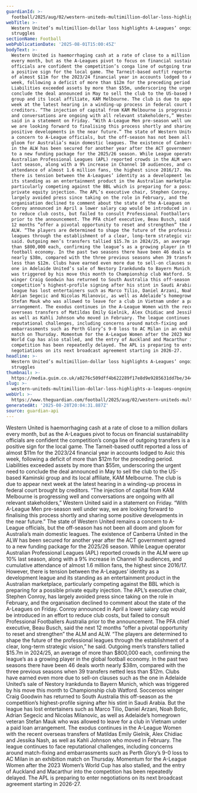 ```yaml
---
guardianId: >-
  football/2025/aug/02/western-uniteds-multimillion-dollar-loss-highlights-a-leagues-ongoing-struggles
webTitle: >-
  Western United’s multimillion-dollar loss highlights A-Leagues’ ongoing
  struggles 
sectionName: Football
webPublicationDate: '2025-08-01T15:00:45Z'
bodyText: >-
  Western United is haemorrhaging cash at a rate of close to a million dollars
  every month, but as the A-Leagues pivot to focus on financial sustainability
  officials are confident the competition’s conga line of outgoing transfers is
  a positive sign for the local game. The Tarneit-based outfit reported a loss
  of almost $11m for the 2023/24 financial year in accounts lodged to Asic this
  week, following a deficit of more than $12m for the preceding period.
  Liabilities exceeded assets by more than $55m, underscoring the urgent need to
  conclude the deal announced in May to sell the club to the US-based Kaminski
  group and its local affiliate, KAM Melbourne. The club is due to appear next
  week at the latest hearing in a winding-up process in federal court brought by
  creditors. “The injection of capital from KAM Melbourne is progressing well
  and conversations are ongoing with all relevant stakeholders,” Western United
  said in a statement on Friday. “With A-League Men pre-season well under way,
  we are looking forward to finalising this process shortly and sharing some
  positive developments in the near future.” The state of Western United remains
  a concern to A-League officials, but the off-season has not been all doom and
  gloom for Australia’s main domestic leagues. The existence of Canberra United
  in the ALW has been secured for another year after the ACT government agreed
  to a new funding package for the 2025/26 season. While League operator
  Australian Professional Leagues (APL) reported crowds in the ALM were up 10%
  last season, along with a 9% increase in Channel 10 audiences, and cumulative
  attendance of almost 1.6 million fans, the highest since 2016/17. However,
  there is tension between the A-Leagues’ identity as a development league and
  its standing as an entertainment product in the Australian marketplace,
  particularly competing against the BBL which is preparing for a possible
  private equity injection. The APL’s executive chair, Stephen Conroy, has
  largely avoided press since taking on the role in February, and the
  organisation declined to comment about the state of the A-Leagues on Friday.
  Conroy announced in April a lower salary cap would be introduced in an effort
  to reduce club costs, but failed to consult Professional Footballers Australia
  prior to the announcement. The PFA chief executive, Beau Busch, said the next
  12 months “offer a pivotal opportunity to reset and strengthen” the ALM and
  ALW. “The players are determined to shape the future of the professional
  leagues through the establishment of a clear, long-term strategic vision,” he
  said. Outgoing men’s transfers tallied $15.7m in 2024/25, an average of more
  than $800,000 each, confirming the league’s as a growing player in the global
  football economy. In the past two seasons there have been 46 deals worth
  nearly $38m, compared with the three previous seasons when 39 transfers netted
  less than $12m. Clubs have earned even more due to sell-on clauses such as the
  one in Adelaide United’s sale of Nestory Irankdunda to Bayern Munich, which
  was triggered by his move this month to Championship club Watford. Socceroos
  winger Craig Goodwin has returned to South Australia this off-season as the
  competition’s highest-profile signing after his stint in Saudi Arabia. But the
  league has lost entertainers such as Marco Tilio, Daniel Arzani, Noah Botic,
  Adrian Segecic and Nicolas Milanovic, as well as Adelaide’s homegrown veteran
  Stefan Mauk who was allowed to leave for a club in Vietnam under a paid loan
  arrangement. The exodus continues in the A-League Women with the recent
  overseas transfers of Matildas Emily Gielnik, Alex Chidiac and Jessika Nash,
  as well as Kahli Johnson who moved in February. The league continues to face
  reputational challenges, including concerns around match-fixing and
  embarrassments such as Perth Glory’s 9-0 loss to AC Milan in an exhibition
  match on Thursday. Momentum for the A-League Women after the 2023 Women’s
  World Cup has also stalled, and the entry of Auckland and Macarthur into the
  competition has been repeatedly delayed. The APL is preparing to enter
  negotiations on its next broadcast agreement starting in 2026-27.
headline: >-
  Western United’s multimillion-dollar loss highlights A-Leagues’ ongoing
  struggles 
thumbnail: >-
  https://media.guim.co.uk/a0276c509dff4b622289f17e8d9e9285631dd7be/344_0_3438_2750/500.jpg
slug: >-
  western-uniteds-multimillion-dollar-loss-highlights-a-leagues-ongoing-struggles
webUrl: >-
  https://www.theguardian.com/football/2025/aug/02/western-uniteds-multimillion-dollar-loss-highlights-a-leagues-ongoing-struggles
generatedAt: '2025-08-28T20:04:31.887Z'
source: guardian-api
---
```

Western United is haemorrhaging cash at a rate of close to a million dollars every month, but as the A-Leagues pivot to focus on financial sustainability officials are confident the competition’s conga line of outgoing transfers is a positive sign for the local game. The Tarneit-based outfit reported a loss of almost $11m for the 2023/24 financial year in accounts lodged to Asic this week, following a deficit of more than $12m for the preceding period. Liabilities exceeded assets by more than $55m, underscoring the urgent need to conclude the deal announced in May to sell the club to the US-based Kaminski group and its local affiliate, KAM Melbourne. The club is due to appear next week at the latest hearing in a winding-up process in federal court brought by creditors. “The injection of capital from KAM Melbourne is progressing well and conversations are ongoing with all relevant stakeholders,” Western United said in a statement on Friday. “With A-League Men pre-season well under way, we are looking forward to finalising this process shortly and sharing some positive developments in the near future.” The state of Western United remains a concern to A-League officials, but the off-season has not been all doom and gloom for Australia’s main domestic leagues. The existence of Canberra United in the ALW has been secured for another year after the ACT government agreed to a new funding package for the 2025/26 season. While League operator Australian Professional Leagues (APL) reported crowds in the ALM were up 10% last season, along with a 9% increase in Channel 10 audiences, and cumulative attendance of almost 1.6 million fans, the highest since 2016/17. However, there is tension between the A-Leagues’ identity as a development league and its standing as an entertainment product in the Australian marketplace, particularly competing against the BBL which is preparing for a possible private equity injection. The APL’s executive chair, Stephen Conroy, has largely avoided press since taking on the role in February, and the organisation declined to comment about the state of the A-Leagues on Friday. Conroy announced in April a lower salary cap would be introduced in an effort to reduce club costs, but failed to consult Professional Footballers Australia prior to the announcement. The PFA chief executive, Beau Busch, said the next 12 months “offer a pivotal opportunity to reset and strengthen” the ALM and ALW. “The players are determined to shape the future of the professional leagues through the establishment of a clear, long-term strategic vision,” he said. Outgoing men’s transfers tallied $15.7m in 2024/25, an average of more than $800,000 each, confirming the league’s as a growing player in the global football economy. In the past two seasons there have been 46 deals worth nearly $38m, compared with the three previous seasons when 39 transfers netted less than $12m. Clubs have earned even more due to sell-on clauses such as the one in Adelaide United’s sale of Nestory Irankdunda to Bayern Munich, which was triggered by his move this month to Championship club Watford. Socceroos winger Craig Goodwin has returned to South Australia this off-season as the competition’s highest-profile signing after his stint in Saudi Arabia. But the league has lost entertainers such as Marco Tilio, Daniel Arzani, Noah Botic, Adrian Segecic and Nicolas Milanovic, as well as Adelaide’s homegrown veteran Stefan Mauk who was allowed to leave for a club in Vietnam under a paid loan arrangement. The exodus continues in the A-League Women with the recent overseas transfers of Matildas Emily Gielnik, Alex Chidiac and Jessika Nash, as well as Kahli Johnson who moved in February. The league continues to face reputational challenges, including concerns around match-fixing and embarrassments such as Perth Glory’s 9-0 loss to AC Milan in an exhibition match on Thursday. Momentum for the A-League Women after the 2023 Women’s World Cup has also stalled, and the entry of Auckland and Macarthur into the competition has been repeatedly delayed. The APL is preparing to enter negotiations on its next broadcast agreement starting in 2026-27.
